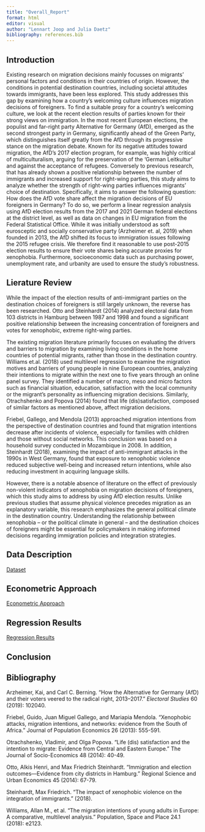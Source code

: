 ```yaml
---
title: "Overall_Report"
format: html
editor: visual
author: "Lennart Joop and Julia Daetz"
bibliography: references.bib
---
```


## Introduction

Existing research on migration decisions mainly focusses on migrants' personal factors and conditions in their countries of origin. However, the conditions in potential destination countries, including societal attitudes towards immigrants, have been less explored. This study addresses this gap by examining how a country's welcoming culture influences migration decisions of foreigners. To find a suitable proxy for a country's welcoming culture, we look at the recent election results of parties known for their strong views on immigration. In the most recent European elections, the populist and far-right party Alternative for Germany (AfD), emerged as the second strongest party in Germany, significantly ahead of the Green Party, which distinguishes itself greatly from the AfD through its progressive stance on the migration debate. Known for its negative attitudes toward migration, the AfD's 2017 election program, for example, was highly critical of multiculturalism, arguing for the preservation of the 'German Leitkultur' and against the acceptance of refugees. Conversely to previous research, that has already shown a positive relationship between the number of immigrants and increased support for right-wing parties, this study aims to analyze whether the strength of right-wing parties influences migrants' choice of destination. Specifically, it aims to answer the following question: How does the AfD vote share affect the migration decisions of EU foreigners in Germany? To do so, we perform a linear regression analysis using AfD election results from the 2017 and 2021 German federal elections at the district level, as well as data on changes in EU migration from the Federal Statistical Office. While it was initially understood as soft eurosceptic and socially conservative party (Arzheimer et. al, 2019) when founded in 2013, the AfD shifted its focus to immigration issues following the 2015 refugee crisis. We therefore find it reasonable to use post-2015 election results to ensure their vote shares being accurate proxies for xenophobia. Furthermore, socioeconomic data such as purchasing power, unemployment rate, and urbanity are used to ensure the study’s robustness.

## Lierature Review

While the impact of the election results of anti-immigrant parties on the destination choices of foreigners is still largely unknown, the reverse has been researched. Otto and Steinhardt (2014) analyzed electoral data from 103 districts in Hamburg between 1987 and 1998 and found a significant positive relationship between the increasing concentration of foreigners and votes for xenophobic, extreme right-wing parties.

The existing migration literature primarily focuses on evaluating the drivers and barriers to migration by examining living conditions in the home countries of potential migrants, rather than those in the destination country. Williams et.al. (2018) used multilevel regression to examine the migration motives and barriers of young people in nine European countries, analyzing their intentions to migrate within the next one to five years through an online panel survey. They identified a number of macro, meso and micro factors such as financial situation, education, satisfaction with the local community or the migrant's personality as influencing migration decisions. Similarly, Otrachshenko and Popova (2014) found that life (dis)satisfaction, composed of similar factors as mentioned above, affect migration decisions.

Friebel, Gallego, and Mendola (2013) approached migration intentions from the perspective of destination countries and found that migration intentions decrease after incidents of violence, especially for families with children and those without social networks. This conclusion was based on a household survey conducted in Mozambique in 2008. In addition, Steinhardt (2018), examining the impact of anti-immigrant attacks in the 1990s in West Germany, found that exposure to xenophobic violence reduced subjective well-being and increased return intentions, while also reducing investment in acquiring language skills.

However, there is a notable absence of literature on the effect of previously non-violent indicators of xenophobia on migration decisions of foreigners, which this study aims to address by using AfD election results. Unlike previous studies that assume physical violence precedes migration as an explanatory variable, this research emphasizes the general political climate in the destination country. Understanding the relationship between xenophobia – or the political climate in general – and the destination choices of foreigners might be essential for policymakers in making informed decisions regarding immigration policies and integration strategies.

## Data Description

[Dataset](./Dataset.html)

## Econometric Approach

[Econometric Approach](./Econometric_Approach.html)

## Regression Results

[Regression Results](./Regression_Results.html)

## Conclusion

## Bibliography

Arzheimer, Kai, and Carl C. Berning. "How the Alternative for Germany (AfD) and their voters veered to the radical right, 2013–2017." *Electoral Studies* 60 (2019): 102040.

Friebel, Guido, Juan Miguel Gallego, and Mariapia Mendola. "Xenophobic attacks, migration intentions, and networks: evidence from the South of Africa." Journal of Population Economics 26 (2013): 555-591.

Otrachshenko, Vladimir, and Olga Popova. "Life (dis) satisfaction and the intention to migrate: Evidence from Central and Eastern Europe." The Journal of Socio-Economics 48 (2014): 40-49.

Otto, Alkis Henri, and Max Friedrich Steinhardt. "Immigration and election outcomes—Evidence from city districts in Hamburg." Regional Science and Urban Economics 45 (2014): 67-79.

Steinhardt, Max Friedrich. "The impact of xenophobic violence on the integration of immigrants." (2018).

Williams, Allan M., et al. "The migration intentions of young adults in Europe: A comparative, multilevel analysis." Population, Space and Place 24.1 (2018): e2123.
